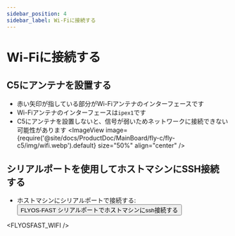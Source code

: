 ```yaml
---
sidebar_position: 4
sidebar_label: Wi-Fiに接続する
---
```



# Wi-Fiに接続する

## C5にアンテナを設置する

* 赤い矢印が指している部分がWi-Fiアンテナのインターフェースです
* Wi-Fiアンテナのインターフェースは`ipex1`です
* C5にアンテナを設置しないと、信号が弱いためネットワークに接続できない可能性があります
<ImageView image={require('@site/docs/ProductDoc/MainBoard/fly-c/fly-c5/img/wifi.webp').default} size="50%" align="center" />  

## シリアルポートを使用してホストマシンにSSH接続する

* ホストマシンにシリアルポートで接続する:<Button variant="contained" disableElevation component="a" rel="noopener" href="/docs/ProductDoc/SBC/fly-pi-v2/ssh#flyos-fast-シリアルポートでホストマシンにssh接続する">FLYOS-FAST シリアルポートでホストマシンにssh接続する</Button>

<FLYOSFAST_WIFI />
